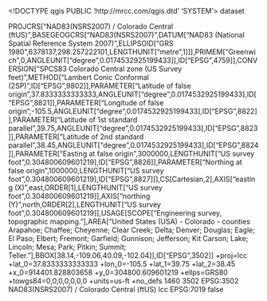 <!DOCTYPE qgis PUBLIC 'http://mrcc.com/qgis.dtd' 'SYSTEM'>
<qgis version="3.32.1-Lima">
  <identifier></identifier>
  <parentidentifier></parentidentifier>
  <language></language>
  <type>dataset</type>
  <title></title>
  <abstract></abstract>
  <contact>
    <name></name>
    <organization></organization>
    <position></position>
    <voice></voice>
    <fax></fax>
    <email></email>
    <role></role>
  </contact>
  <links/>
  <dates/>
  <fees></fees>
  <encoding></encoding>
  <crs>
    <spatialrefsys nativeFormat="Wkt">
      <wkt>PROJCRS["NAD83(NSRS2007) / Colorado Central (ftUS)",BASEGEOGCRS["NAD83(NSRS2007)",DATUM["NAD83 (National Spatial Reference System 2007)",ELLIPSOID["GRS 1980",6378137,298.257222101,LENGTHUNIT["metre",1]]],PRIMEM["Greenwich",0,ANGLEUNIT["degree",0.0174532925199433]],ID["EPSG",4759]],CONVERSION["SPCS83 Colorado Central zone (US Survey feet)",METHOD["Lambert Conic Conformal (2SP)",ID["EPSG",9802]],PARAMETER["Latitude of false origin",37.8333333333333,ANGLEUNIT["degree",0.0174532925199433],ID["EPSG",8821]],PARAMETER["Longitude of false origin",-105.5,ANGLEUNIT["degree",0.0174532925199433],ID["EPSG",8822]],PARAMETER["Latitude of 1st standard parallel",39.75,ANGLEUNIT["degree",0.0174532925199433],ID["EPSG",8823]],PARAMETER["Latitude of 2nd standard parallel",38.45,ANGLEUNIT["degree",0.0174532925199433],ID["EPSG",8824]],PARAMETER["Easting at false origin",3000000,LENGTHUNIT["US survey foot",0.304800609601219],ID["EPSG",8826]],PARAMETER["Northing at false origin",1000000,LENGTHUNIT["US survey foot",0.304800609601219],ID["EPSG",8827]]],CS[Cartesian,2],AXIS["easting (X)",east,ORDER[1],LENGTHUNIT["US survey foot",0.304800609601219]],AXIS["northing (Y)",north,ORDER[2],LENGTHUNIT["US survey foot",0.304800609601219]],USAGE[SCOPE["Engineering survey, topographic mapping."],AREA["United States (USA) - Colorado - counties Arapahoe; Chaffee; Cheyenne; Clear Creek; Delta; Denver; Douglas; Eagle; El Paso; Elbert; Fremont; Garfield; Gunnison; Jefferson; Kit Carson; Lake; Lincoln; Mesa; Park; Pitkin; Summit; Teller."],BBOX[38.14,-109.06,40.09,-102.04]],ID["EPSG",3502]]</wkt>
      <proj4>+proj=lcc +lat_0=37.8333333333333 +lon_0=-105.5 +lat_1=39.75 +lat_2=38.45 +x_0=914401.828803658 +y_0=304800.609601219 +ellps=GRS80 +towgs84=0,0,0,0,0,0,0 +units=us-ft +no_defs</proj4>
      <srsid>1460</srsid>
      <srid>3502</srid>
      <authid>EPSG:3502</authid>
      <description>NAD83(NSRS2007) / Colorado Central (ftUS)</description>
      <projectionacronym>lcc</projectionacronym>
      <ellipsoidacronym>EPSG:7019</ellipsoidacronym>
      <geographicflag>false</geographicflag>
    </spatialrefsys>
  </crs>
  <extent>
    <spatial dimensions="2" maxx="0" minz="0" maxy="0" minx="0" miny="0" crs="" maxz="0"/>
    <temporal>
      <period>
        <start></start>
        <end></end>
      </period>
    </temporal>
  </extent>
</qgis>
